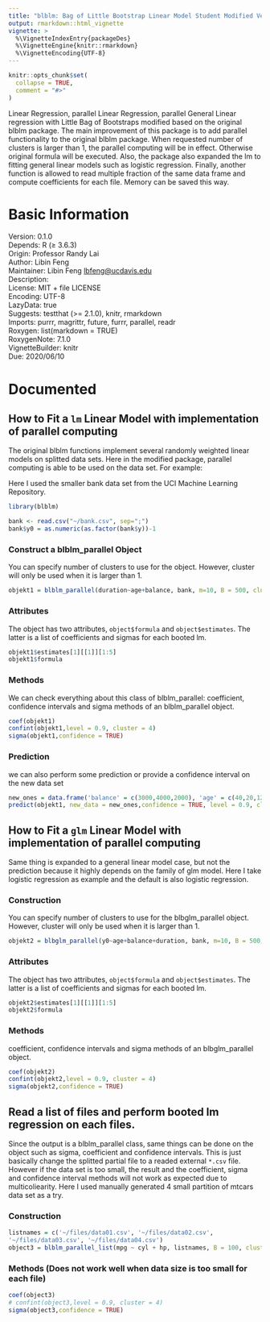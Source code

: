 ```yaml
---
title: "blblm: Bag of Little Bootstrap Linear Model Student Modified Ver."
output: rmarkdown::html_vignette
vignette: >
  %\VignetteIndexEntry{packageDes}
  %\VignetteEngine{knitr::rmarkdown}
  %\VignetteEncoding{UTF-8}
---
```


```r
knitr::opts_chunk$set(
  collapse = TRUE,
  comment = "#>"
)
```
Linear Regression, parallel Linear Regression, parallel General Linear regression with Little Bag of Bootstraps modified based on the original blblm package. The main improvement of this package is to add parallel functionality to the original blblm package. When requested number of clusters is larger than 1, the parallel computing will be in effect. Otherwise original formula will be executed. Also, the package also expanded the lm to fitting general linear models such as logistic regression. Finally, another function is allowed to read multiple fraction of the same data frame and compute coefficients for each file. Memory can be saved this way.


# Basic Information
Version: 0.1.0\
Depends:	R (≥ 3.6.3)\
Origin: Professor Randy Lai\
Author: Libin Feng\
Maintainer: Libin Feng <lbfeng@ucdavis.edu>\
Description: \
License: MIT + file LICENSE\
Encoding: UTF-8\
LazyData: true\
Suggests: testthat (>= 2.1.0), knitr, rmarkdown\
Imports: purrr, magrittr, future, furrr, parallel, readr\
Roxygen: list(markdown = TRUE)\
RoxygenNote: 7.1.0\
VignetteBuilder: knitr\
Due: 2020/06/10\

# Documented

## How to Fit a `lm` Linear Model with implementation of parallel computing

The original blblm functions implement several randomly weighted linear models on splitted data sets. 
Here in the modified package, parallel computing is able to be used on the data set. For example:

Here I used the smaller bank data set from the UCI Machine Learning Repository.

```r
library(blblm)
```

```r
bank <- read.csv("~/bank.csv", sep=";")
bank$y0 = as.numeric(as.factor(bank$y))-1
```

### Construct a blblm_parallel Object

You can specify number of clusters to use for the object. However, cluster will only be used when it is larger than 1. 


```r
objekt1 = blblm_parallel(duration~age+balance, bank, m=10, B = 500, cluster = 4)
```

### Attributes
The object has two attributes, `object$formula` and `object$estimates`. The latter is a list of coefficients and sigmas for each booted lm.


```r
objekt1$estimates[1][[1]][1:5]
objekt1$formula
```
### Methods

We can check everything about this class of blblm_parallel: coefficient, confidence intervals and sigma methods of an blblm_parallel object.

```r
coef(objekt1)
confint(objekt1,level = 0.9, cluster = 4)
sigma(objekt1,confidence = TRUE)
```
### Prediction
we can also perform some prediction or provide a confidence interval on the new data set
```r
new_ones = data.frame('balance' = c(3000,4000,2000), 'age' = c(40,20,12))
predict(objekt1, new_data = new_ones,confidence = TRUE, level = 0.9, cluster = 4)
```

## How to Fit a `glm` Linear Model with implementation of parallel computing

Same thing is expanded to a general linear model case, but not the prediction because it highly depends on the family of glm model. Here I take logistic regression as example and the default is also logistic regression.

### Construction

You can specify number of clusters to use for the blbglm_parallel object. However, cluster will only be used when it is larger than 1. 

```r
objekt2 = blbglm_parallel(y0~age+balance+duration, bank, m=10, B = 500, cluster = 2)
```
### Attributes
The object has two attributes, `object$formula` and `object$estimates`. The latter is a list of coefficients and sigmas for each booted lm.

```r
objekt2$estimates[1][[1]][1:5]
objekt2$formula
```

### Methods
coefficient, confidence intervals and sigma methods of an blbglm_parallel object.

```r
coef(objekt2)
confint(objekt2,level = 0.9, cluster = 4)
sigma(objekt2,confidence = TRUE)
```

## Read a list of files and perform booted lm regression on each files.

Since the output is a blblm_parallel class, same things can be done on the object such as sigma, coefficient and confidence intervals. This is just basically change the splitted partial file to a readed external `*.csv` file. However if the data set is too small, the result and the coefficient, sigma and confidence interval methods will not work as expected due to multicoliearity. Here I used manually generated 4 small partition of mtcars data set as a try.

### Construction

```r
listnames = c('~/files/data01.csv', '~/files/data02.csv',
'~/files/data03.csv', '~/files/data04.csv')
object3 = blblm_parallel_list(mpg ~ cyl + hp, listnames, B = 100, cluster = 2)


```

### Methods (Does not work well when data size is too small for each file)

```r
coef(object3)
# confint(object3,level = 0.9, cluster = 4)
sigma(object3,confidence = TRUE)
```

